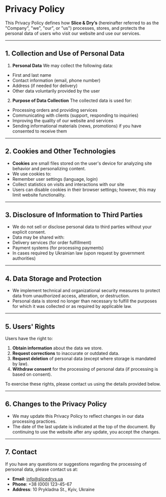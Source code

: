 # Privacy Policy

This Privacy Policy defines how **Slice & Dry’s** (hereinafter referred to as the "Company", "we", "our", or "us") processes, stores, and protects the personal data of users who visit our website and use our services.

---

## 1. Collection and Use of Personal Data

1. **Personal Data**
We may collect the following data:
- First and last name
- Contact information (email, phone number)
- Address (if needed for delivery)
- Other data voluntarily provided by the user

2. **Purpose of Data Collection**
The collected data is used for:
- Processing orders and providing services
- Communicating with clients (support, responding to inquiries)
- Improving the quality of our website and services
- Sending informational materials (news, promotions) if you have consented to receive them

---

## 2. Cookies and Other Technologies

- **Cookies** are small files stored on the user's device for analyzing site behavior and personalizing content.
- We use cookies to:
- Remember user settings (language, login)
- Collect statistics on visits and interactions with our site
- Users can disable cookies in their browser settings; however, this may limit website functionality.

---

## 3. Disclosure of Information to Third Parties

- We do not sell or disclose personal data to third parties without your explicit consent.
- Data may be shared with:
- Delivery services (for order fulfillment)
- Payment systems (for processing payments)
- In cases required by Ukrainian law (upon request by government authorities)

---

## 4. Data Storage and Protection

- We implement technical and organizational security measures to protect data from unauthorized access, alteration, or destruction.
- Personal data is stored no longer than necessary to fulfill the purposes for which it was collected or as required by applicable law.

---

## 5. Users' Rights

Users have the right to:
1. **Obtain information** about the data we store.
2. **Request corrections** to inaccurate or outdated data.
3. **Request deletion** of personal data (except where storage is mandated by law).
4. **Withdraw consent** for the processing of personal data (if processing is based on consent).

To exercise these rights, please contact us using the details provided below.

---

## 6. Changes to the Privacy Policy

- We may update this Privacy Policy to reflect changes in our data processing practices.
- The date of the last update is indicated at the top of the document. By continuing to use the website after any update, you accept the changes.

---

## 7. Contact

If you have any questions or suggestions regarding the processing of personal data, please contact us at:
- **Email**: info@slicedrys.ua
- **Phone**: +38 (000) 123-45-67
- **Address**: 10 Prykladna St., Kyiv, Ukraine
